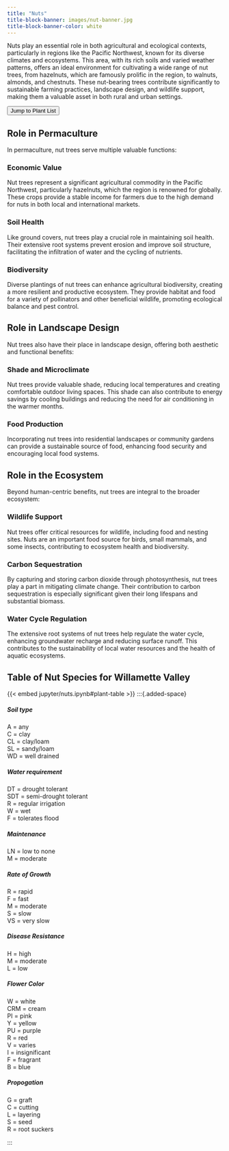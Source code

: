 ```yaml
---
title: "Nuts"
title-block-banner: images/nut-banner.jpg
title-block-banner-color: white
---
```

Nuts play an essential role in both agricultural and ecological contexts, particularly in regions like the Pacific Northwest, known for its diverse climates and ecosystems. This area, with its rich soils and varied weather patterns, offers an ideal environment for cultivating a wide range of nut trees, from hazelnuts, which are famously prolific in the region, to walnuts, almonds, and chestnuts. These nut-bearing trees contribute significantly to sustainable farming practices, landscape design, and wildlife support, making them a valuable asset in both rural and urban settings.

:::{.added-space}
:::

:::{.added-space}
<a href="#ground-cover-list">
<button type="button" class="btn btn-primary">Jump to Plant List</button></a>

:::
## Role in Permaculture

In permaculture, nut trees serve multiple valuable functions:

### Economic Value

Nut trees represent a significant agricultural commodity in the Pacific Northwest, particularly hazelnuts, which the region is renowned for globally. These crops provide a stable income for farmers due to the high demand for nuts in both local and international markets.

### Soil Health

Like ground covers, nut trees play a crucial role in maintaining soil health. Their extensive root systems prevent erosion and improve soil structure, facilitating the infiltration of water and the cycling of nutrients.

### Biodiversity

Diverse plantings of nut trees can enhance agricultural biodiversity, creating a more resilient and productive ecosystem. They provide habitat and food for a variety of pollinators and other beneficial wildlife, promoting ecological balance and pest control.

## Role in Landscape Design

Nut trees also have their place in landscape design, offering both aesthetic and functional benefits:

### Shade and Microclimate

Nut trees provide valuable shade, reducing local temperatures and creating comfortable outdoor living spaces. This shade can also contribute to energy savings by cooling buildings and reducing the need for air conditioning in the warmer months.

### Food Production

Incorporating nut trees into residential landscapes or community gardens can provide a sustainable source of food, enhancing food security and encouraging local food systems.

## Role in the Ecosystem

Beyond human-centric benefits, nut trees are integral to the broader ecosystem:

### Wildlife Support

Nut trees offer critical resources for wildlife, including food and nesting sites. Nuts are an important food source for birds, small mammals, and some insects, contributing to ecosystem health and biodiversity.

### Carbon Sequestration

By capturing and storing carbon dioxide through photosynthesis, nut trees play a part in mitigating climate change. Their contribution to carbon sequestration is especially significant given their long lifespans and substantial biomass.

### Water Cycle Regulation

The extensive root systems of nut trees help regulate the water cycle, enhancing groundwater recharge and reducing surface runoff. This contributes to the sustainability of local water resources and the health of aquatic ecosystems.

## Table of Nut Species for Willamette Valley {#ground-cover-list}

:::{.column-page}

{{< embed jupyter/nuts.ipynb#plant-table >}}
:::{.added-space}

:::

:::{.added-space}
::: {.small-font}
##### Soil type
A = any\
C = clay\
CL = clay/loam\
SL = sandy/loam\
WD = well drained\

##### Water requirement 
DT = drought tolerant\
SDT = semi-drought tolerant\
R = regular irrigation\
W  = wet\
F  = tolerates flood\

##### Maintenance
LN = low to none\
M  = moderate\

##### Rate of Growth
R = rapid\
F = fast\
M = moderate\
S = slow\
VS = very slow\

##### Disease Resistance
H = high\
M = moderate\
L = low\

##### Flower Color
W = white\
CRM = cream\
PI  = pink\
Y = yellow\
PU = purple\
R = red\
V = varies\
I = insignificant\
F = fragrant\
B = blue\

##### Propogation
G = graft\
C = cutting\
L = layering\
S = seed\
R = root suckers\

:::
:::
:::